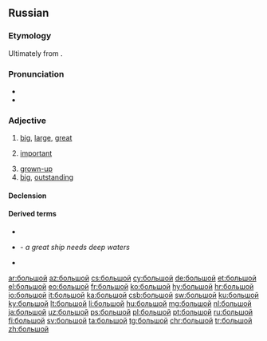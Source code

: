 ==Russian==

===Etymology===
Ultimately from {{etyl|ine-pro|ru}} {{m|ine-pro|*bel-}}.

===Pronunciation===
* {{ru-IPA|большо́й}}
* {{audio|Ru-большой.ogg|Audio|lang=ru}}

===Adjective===
{{ru-adj|большо́й|бо́льше|comp2=бо́льший|наибо́льший}}

# [[big]], [[large]], [[great]]
#: {{uxi|ru|большо́й [[зал]]|large hall}}
#: {{uxi|ru|больша́я [[бу́ква]]|[[capital letter]]}}
#: {{uxi|ru|больша́я [[доро́га]]|highroad, highway, main road}}
#: {{uxi|ru|большо́й [[ма́льчик]]|[[big]] [[boy]]}}
#: {{uxi|ru|больша́я [[Москва́]]|[[greater|Greater]] [[Moscow]]}}
#: {{uxi|ru|большо́й [[Ло́ндон]]|Greater London}}
#: {{uxi|ru|большо́й [[па́лец]] [[правый|пра́вой]] [[рука|руки́]]|[[right]] [[thumb]]}}
#: {{uxi|ru|большо́й [[па́лец]] [[левый|ле́вой]] [[нога|ноги́]]|left big toe}}
#: {{uxi|ru|большо́й [[теа́тр]]|[[Bolshoi]] [[theatre|Theatre]]}}
#: {{uxi|ru|большо́е [[спаси́бо]]|[[thank you very much]], [[greeting]]s}}
#: {{uxi|ru|большо́й [[спорт]]|[[big-time]] [[sport]]s}}
#: {{uxi|ru|больша́я [[ра́зница]]|[[great]] [[difference]]}}
#: {{uxi|ru|больша́я [[побе́да]]|great [[victory]]}}
#: {{uxi|ru|большо́е [[число́]]|great / large number}}
#: {{uxi|ru|большо́й [[промежу́ток]]|wide interval}}
#: {{uxi|ru|большо́е [[знако́мство]]|wide range of acquaintances}}
# [[important]]
#: {{uxi|ru|большо́й [[нача́льник]]|(colloq.) [[big shot]], [[honcho]]}}
# [[grown-up]]
# [[big]], [[outstanding]]
#: {{uxi|ru|большо́й [[люби́тель]]|big [[fan#English|fan]]}}
#: {{uxi|ru|большо́й [[лгун]]|big [[liar#English|liar]]}}

====Declension====
{{ru-decl-adj|большо́й|b:вели́к}}
{{ru-adj-old|большо́й|b:вели́к}}

====Derived terms====
* {{l|ru|де́лать больши́е глаза́}}
* {{l|ru|большо́му кораблю́ большо́е пла́вание}} - ''a great ship needs deep waters''
* {{l|ru|большо́й пожа́р|g=m}}

[[ar:большой]]
[[az:большой]]
[[cs:большой]]
[[cy:большой]]
[[de:большой]]
[[et:большой]]
[[el:большой]]
[[eo:большой]]
[[fr:большой]]
[[ko:большой]]
[[hy:большой]]
[[hr:большой]]
[[io:большой]]
[[it:большой]]
[[ka:большой]]
[[csb:большой]]
[[sw:большой]]
[[ku:большой]]
[[ky:большой]]
[[lt:большой]]
[[li:большой]]
[[hu:большой]]
[[mg:большой]]
[[nl:большой]]
[[ja:большой]]
[[uz:большой]]
[[ps:большой]]
[[pl:большой]]
[[pt:большой]]
[[ru:большой]]
[[fi:большой]]
[[sv:большой]]
[[ta:большой]]
[[tg:большой]]
[[chr:большой]]
[[tr:большой]]
[[zh:большой]]